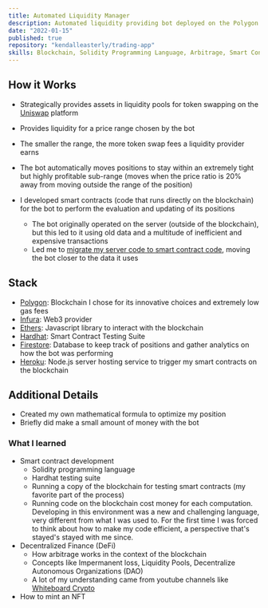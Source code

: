 ```yaml
---
title: Automated Liquidity Manager
description: Automated liquidity providing bot deployed on the Polygon blockchain
date: "2022-01-15"
published: true
repository: "kendalleasterly/trading-app"
skills: Blockchain, Solidity Programming Language, Arbitrage, Smart Contracts
---
```


## How it Works

- Strategically provides assets in liquidity pools for token swapping on the [Uniswap](https://uniswap.org/) platform
- Provides liquidity for a price range chosen by the bot
- The smaller the range, the more token swap fees a liquidity provider earns
- The bot automatically moves positions to stay within an extremely tight but highly profitable sub-range (moves when the price ratio is 20% away from moving outside the range of the position)

- I developed smart contracts (code that runs directly on the blockchain) for the bot to perform the evaluation and updating of its positions
  - The bot originally operated on the server (outside of the blockchain), but this led to it using old data and a multitude of inefficient and expensive transactions
  - Led me to [migrate my server code to smart contract code](https://github.com/kendalleasterly/trading-app/milestone/1?closed=1), moving the bot closer to the data it uses



## Stack
- [Polygon](https://polygon.technology/): Blockchain I chose for its innovative choices and extremely low gas fees
- [Infura](https://www.infura.io/): Web3 provider
- [Ethers](https://docs.ethers.org/v5/): Javascript library to interact with the blockchain
- [Hardhat](https://hardhat.org/): Smart Contract Testing Suite
- [Firestore](https://firebase.google.com/docs/firestore): Database to keep track of positions and gather analytics on how the bot was performing
- [Heroku](https://www.heroku.com/): Node.js server hosting service to trigger my smart contracts on the blockchain


## Additional Details

- Created my own mathematical formula to optimize my position
- Briefly did make a small amount of money with the bot

### What I learned

- Smart contract development
  - Solidity programming language
  - Hardhat testing suite
  - Running a copy of the blockchain for testing smart contracts (my favorite part of the process)
  - Running code on the blockchain cost money for each computation. Developing in this environment was a new and challenging language, very different from what I was used to. For the first time I was forced to think about how to make my code efficient, a perspective that's stayed's stayed with me since.
- Decentralized Finance (DeFi)
  - How arbitrage works in the context of the blockchain
  - Concepts like Impermanent loss, Liquidity Pools, Decentralize Autonomous Organizations (DAO)
  - A lot of my understanding came from youtube channels like [Whiteboard Crypto](https://www.youtube.com/@WhiteboardCrypto)
- How to mint an NFT


